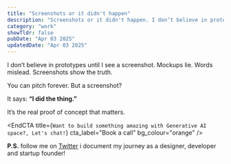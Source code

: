 ```yaml
---
title: "Screenshots or it didn't happen"
description: "Screenshots or it didn't happen. I don’t believe in prototypes until I see a screenshot."
category: "work"
showTldr: false
pubDate: "Apr 03 2025"
updatedDate: "Apr 03 2025"
---
```


I don’t believe in prototypes until I see a screenshot.
Mockups lie. Words mislead. Screenshots show the truth.

You can pitch forever.
But a screenshot?

It says: **“I did the thing.”**

It’s the real proof of concept that matters. 



<EndCTA
  title={`Want to build something amazing with Generative AI space?, Let's chat!`}
  cta_label="Book a call"
  bg_colour="orange"
/>

**P.S.** follow me on [Twitter](https://x.com/spikeyrabia) i document my journey as a designer, developer and startup founder!
